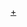 {{Navbox
| name = 全国女子高中生制服收藏
| title = [[全国女子高中生制服收藏]]冠军
| basestyle = background:#5AFF19
| bodyclass = hlist hlist-pipe
| groupstyle = text-align:center
| group1 = （1992年－2008年）
| list1 = 
*[[宇田川綾子]]（1992年前期）
*[[神崎惠]]（1992年后期）
*[[寶生舞]]（1993年前期）
*[[武田惠子]]（1993年后期）
*[[橋本愛 (1978年)|橋本愛]]（1994年）
*[[麻生久美子]]（1995年）
*[[湯原麻利繪]]（1996年）
*[[平岡雅子]]（1997年）
*[[原史奈]]（1998年）
*[[金田美香]]（1999年）
*[[宮川美香]]（2000年）
*[[宮前琉伊]]（2001年）
*[[紗榮子]]（2002年）
*[[近野成美]]（2003年）
*[[森繪梨佳]]（2004年）
*[[寺田有希]]（2005年）
*[[川原真琴]]、[[水澤奈子]]（2007年）
*[[折山美優]]、[[吉川木乃美]]（2008年）
| group2 = [[Gravure JAPAN]]<br>（2009年－2011年）
| list2 = 
*[[松岡音音]]（2009年）
*[[春花|竹富聖花]]（2010年）
*[[伊藤梨沙子]]、[[小島梨里杏|梨里杏]]（2011年）
| group3 = 復活後<br>（2014年至今）
| list3 = 
*[[谷口愛理]]（2014年）
*[[來栖凜]]（2018年）
*[[光野有菜]]（2020年）
}}
<noinclude>
[[Category:全国女子高中生制服收藏|+]]
</noinclude>